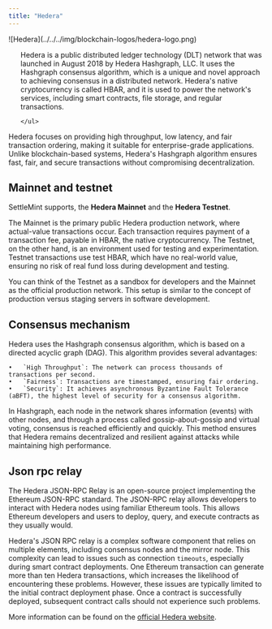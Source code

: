 ```yaml
---
title: "Hedera"
---
```


<div style={{ display: 'flex', alignItems: 'flex-start', gap: '1.5rem' }}>
  <div style={{ flex: '0 0 15%' }}>
  ![Hedera](../../../img/blockchain-logos/hedera-logo.png)
  </div>
  <div style={{ flex: '1', paddingLeft: '1rem' }}>
    <ul>

Hedera is a public distributed ledger technology (DLT) network that was launched
in August 2018 by Hedera Hashgraph, LLC. It uses the Hashgraph consensus
algorithm, which is a unique and novel approach to achieving consensus in a
distributed network. Hedera's native cryptocurrency is called HBAR, and it is
used to power the network's services, including smart contracts, file storage,
and regular transactions.

    </ul>

  </div>
</div>

Hedera focuses on providing high throughput, low latency, and fair transaction
ordering, making it suitable for enterprise-grade applications. Unlike
blockchain-based systems, Hedera's Hashgraph algorithm ensures fast, fair, and
secure transactions without compromising decentralization.

## Mainnet and testnet

SettleMint supports, the **Hedera Mainnet** and the **Hedera Testnet**.

The Mainnet is the primary public Hedera production network, where actual-value
transactions occur. Each transaction requires payment of a transaction fee,
payable in HBAR, the native cryptocurrency. The Testnet, on the other hand, is
an environment used for testing and experimentation. Testnet transactions use
test HBAR, which have no real-world value, ensuring no risk of real fund loss
during development and testing.

You can think of the Testnet as a sandbox for developers and the Mainnet as the
official production network. This setup is similar to the concept of production
versus staging servers in software development.

## Consensus mechanism

Hedera uses the Hashgraph consensus algorithm, which is based on a directed
acyclic graph (DAG). This algorithm provides several advantages:

    •	`High Throughput`: The network can process thousands of transactions per second.
    •	`Fairness`: Transactions are timestamped, ensuring fair ordering.
    •	`Security`: It achieves asynchronous Byzantine Fault Tolerance (aBFT), the highest level of security for a consensus algorithm.

In Hashgraph, each node in the network shares information (events) with other
nodes, and through a process called gossip-about-gossip and virtual voting,
consensus is reached efficiently and quickly. This method ensures that Hedera
remains decentralized and resilient against attacks while maintaining high
performance.

## Json rpc relay

The Hedera JSON-RPC Relay is an open-source project implementing the Ethereum
JSON-RPC standard. The JSON-RPC relay allows developers to interact with Hedera
nodes using familiar Ethereum tools. This allows Ethereum developers and users
to deploy, query, and execute contracts as they usually would.

Hedera's JSON RPC relay is a complex software component that relies on multiple
elements, including consensus nodes and the mirror node. This complexity can
lead to issues such as connection `timeouts`, especially during smart contract
deployments. One Ethereum transaction can generate more than ten Hedera
transactions, which increases the likelihood of encountering these problems.
However, these issues are typically limited to the initial contract deployment
phase. Once a contract is successfully deployed, subsequent contract calls
should not experience such problems.

More information can be found on the
[official Hedera website](https://hedera.com/).
